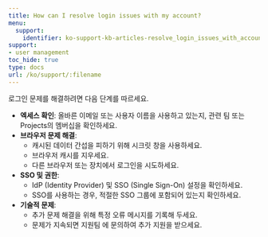 ---
title: How can I resolve login issues with my account?
menu:
  support:
    identifier: ko-support-kb-articles-resolve_login_issues_with_account
support:
- user management
toc_hide: true
type: docs
url: /ko/support/:filename
---

로그인 문제를 해결하려면 다음 단계를 따르세요.

- **엑세스 확인**: 올바른 이메일 또는 사용자 이름을 사용하고 있는지, 관련 팀 또는 Projects의 멤버십을 확인하세요.
- **브라우저 문제 해결**:
  - 캐시된 데이터 간섭을 피하기 위해 시크릿 창을 사용하세요.
  - 브라우저 캐시를 지우세요.
  - 다른 브라우저 또는 장치에서 로그인을 시도하세요.
- **SSO 및 권한**:
  - IdP (Identity Provider) 및 SSO (Single Sign-On) 설정을 확인하세요.
  - SSO를 사용하는 경우, 적절한 SSO 그룹에 포함되어 있는지 확인하세요.
- **기술적 문제**:
  - 추가 문제 해결을 위해 특정 오류 메시지를 기록해 두세요.
  - 문제가 지속되면 지원팀 에 문의하여 추가 지원을 받으세요.
